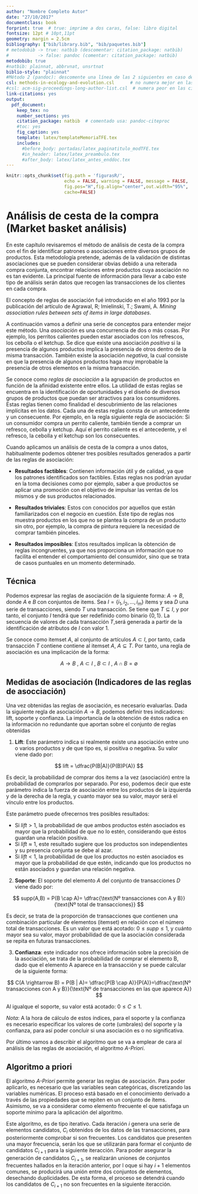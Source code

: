 ```yaml
---
author: "Nombre Completo Autor"
date: "27/10/2017"
documentclass: book
forprint: true  # true: imprime a dos caras, false: libro digital
fontsize: 12pt # 10pt,11pt
geometry: margin = 2.5cm 
bibliography: ["bib/library.bib", "bib/paquetes.bib"]
# metodobib -> true: natbib (descomentar: citation_package: natbib) 
#           -> false: pandoc (comentar: citation_package: natbib)
metodobib: true
#natbib: plainnat, abbrvnat, unsrtnat
biblio-style: "plainnat"
#Método 2 (pandoc): descomente una línea de las 2 siguientes en caso de usarlo
csl: methods-in-ecology-and-evolution.csl      # no numera mejor en las citas
#csl: acm-sig-proceedings-long-author-list.csl  # numera peor en las citas
link-citations: yes
output: 
  pdf_document:
    keep_tex: no
    number_sections: yes
    citation_package: natbib  # comentado usa: pandoc-citeproc
    #toc: yes
    fig_caption: yes
    template: latex/templateMemoriaTFE.tex
    includes:
      #before_body: portadas/latex_paginatitulo_modTFE.tex
      #in_header: latex/latex_preambulo.tex
      #after_body: latex/latex_antes_enddoc.tex
---
```


```r
knitr::opts_chunk$set(fig.path = 'figurasR/',
                      echo = FALSE, warning = FALSE, message = FALSE,
                      fig.pos="H",fig.align="center",out.width="95%",
                      cache=FALSE)

```

<!-- \setcounter{chapter}{2} -->

<!-- \setcounter{chapter}{2} escribir 2 para capítulo 3  -->

<!-- \pagenumbering{arabic} -->

```{=tex}
\ifdefined\ifprincipal
\else
\setlength{\parindent}{1em}
\pagestyle{fancy}
\setcounter{tocdepth}{4}
\tableofcontents
```
<!-- \nocite{*} -->

\fi

```{=tex}
\ifdefined\ifdoblecara
\fancyhead{}{}
\fancyhead[LE,RO]{\scriptsize\rightmark}
\fancyfoot[LO,RE]{\scriptsize\slshape \leftmark}
\fancyfoot[C]{}
\fancyfoot[LE,RO]{\footnotesize\thepage}
\else
\fancyhead{}{}
\fancyhead[RO]{\scriptsize\rightmark}
\fancyfoot[LO]{\scriptsize\slshape \leftmark}
\fancyfoot[C]{}
\fancyfoot[RO]{\footnotesize\thepage}
\fi
\renewcommand{\headrulewidth}{0.4pt}
\renewcommand{\footrulewidth}{0.4pt}
```

# Análisis de cesta de la compra (Market basket análisis)

En este capítulo revisaremos el método de análisis de cesta de la compra con el fin de identificar patrones o asociaciones entre diversos grupos de productos. Esta metodología pretende, además de la validación de distintas asociaciones que se pueden considerar obvias debido a una reiterada compra conjunta, encontrar relaciones entre productos cuya asociación no es tan evidente. La principal fuente de información para llevar a cabo este tipo de análisis serán datos que recogen las transacciones de los clientes en cada compra.

El concepto de reglas de asociación fué introducido en el año 1993 por la publicación del artículo de Agrawal, R; Imielinski, T.; Swami, A. *Mining association rules between sets of items in large databases*.

A continuación vamos a definir una serie de conceptos para entender mejor este método. Una *asociación* es una concurrencia de dos o más cosas. Por ejemplo, los perritos calientes pueden estar asociados con los refrescos, los cebolla o el ketchup. Se dice que existe una asociación *positiva* si la presencia de algunos productos implica la presencia de otros dentro de la misma transacción. También existe la asociación *negativa*, la cual consiste en que la presencia de algunos productos haga muy improbable la presencia de otros elementos en la misma transacción.

Se conoce como *reglas de asociación* a la agrupación de productos en función de la afinidad existente entre ellos. La utilidad de estas reglas se encuentra en la identificación de oportunidades y el diseño de diversos grupos de productos que puedan ser atractivos para los consumidores. Estas reglas tienen como finalidad el descubrimiento de las relaciones implícitas en los datos. Cada una de estas reglas consta de un antecedente y un consecuente. Por ejemplo, en la regla siguiente regla de asociación: Si un consumidor compra un perrito caliente, también tiende a comprar un refresco, cebolla y ketchup. Aquí el perrito caliente es el antecedente, y el refresco, la cebolla y el ketchup son los consecuentes.

Cuando aplicamos un análisis de cesta de la compra a unos datos, habitualmente podemos obtener tres posibles resultados generados a partir de las reglas de asociación:

-   **Resultados factibles**: Contienen información útil y de calidad, ya que los patrones identificados son factibles. Estas reglas nos podrían ayudar en la toma decisiones como por ejemplo, saber a que productos se aplicar una promoción con el objetivo de impulsar las ventas de los mismos y de sus productos relacionados.

-   **Resultados triviales**: Estos con conocidos por aquellos que están familiarizados con el negocio en cuestión. Este tipo de reglas nos muestra productos en los que no se plantea la compra de un producto sin otro, por ejemplo, la compra de pintura requiere la necesidad de comprar también pinceles.

-   **Resultados imposibles**: Estos resultados implican la obtención de reglas incongruentes, ya que nos proporciona un información que no facilita el entender el comportamiento del consumidor, sino que se trata de casos puntuales en un momento determinado.

## Técnica

Podemos expresar las reglas de asociación de la siguiente forma: $A \rightarrow B$, donde $A$ e $B$ con conjuntos de items. Sea $I=\{i_1,i_2,\dots,i_m \}$ ítems y sea $D$ una serie de transacciones, siendo $T$ una transacción. Se tiene que $T \subseteq I$, y por tanto, el conjunto $I$ tendrá que ser redefinido como binario $\{0,1\}$. La secuencia de valores de cada transacción $T$,será generada a partir de la identificación de atributos de $I$ con valor 1.

Se conoce como itemset $A$, al conjunto de artículos $A \subset I$, por tanto, cada transacción $T$ contiene contiene al itemset $A$, $A \subseteq T$. Por tanto, una regla de asociación es una implicación de la forma:

$$
A \rightarrow B  \text{ , } A \subset I \text{ , }   B \subset I \text{ , } A \cap B = \emptyset
$$

## Medidas de asociación (Indicadores de las reglas de asocciación)

Una vez obtenidas las reglas de asociación, es necesario evaluarlas. Dada la siguiente regla de asociación $A \rightarrow B$, podemos definir tres indicadores: lift, soporte y confianza. La importancia de la obtención de éstos radica en la información no redundante que aportan sobre el conjunto de reglas obtenidas

1.  **Lift**: Este parámetro indica si realmente existe una asociación entre uno o varios productos y de que tipo es, si positiva o negativa. Su valor viene dado por:

$$
lift = \dfrac{P(B|A)}{P(B)P(A)}
$$

Es decir, la probabilidad de comprar dos items a la vez (asociación) entre la probabilidad de comprarlos por separado. Por eso, podemos decir que este parámetro indica la fuerza de asociación entre los productos de la izquierda y de la derecha de la regla, y cuanto mayor sea su valor, mayor será el vínculo entre los productos.

Este parámetro puede ofrecernos tres posibles resultados:
  
  * Si $lift>1$, la probabilidad de que ambos productos estén asociados es mayor que la probabilidad de que no lo estén, considerando que éstos guardan una relación positiva.
  * Si $lift \approx 1$, este resultado sugiere que los productos son independientes y su presencia conjunta se debe al azar.
  * Si $lift<1$, la probabilidad de que los productos no estén asociados es mayor que la probabilidad de que estén, indicando que los productos no están asociados y guardan una relación negativa.



2. **Soporte**: El soporte del elemento $A$ del conjunto de transacciones $D$ viene dado por:

$$
supp(A,B) = P(B \cap A)= \dfrac{\text{Nº transacciones con A y B}}{\text{Nº total de transacciones}}
$$

Es decir, se trata de la proporción de transacciones que contienen una combinación particular de elementos (itemset) en relación con el número total de transacciones. Es un valor que está acotado: $0 \leq supp \leq 1$, y cuánto mayor sea su valor, mayor probabilidad de que la asociación considerada se repita en futuras transacciones.


3. **Confianza**: este indicador nos ofrece información sobre la precisión de la asociación, se trata de la probabilidad de comprar el elemento B, dado que el elemento A aparece en la transacción y se puede calcular de la siguiente forma:

$$
C(A \rightarrow B) = P(B | A)= \dfrac{P(B \cap A)}{P(A)}=\dfrac{\text{Nº transacciones con A y B}}{\text{Nº de transacciones en las que aparece A}}
$$


Al igualque el soporte, su valor está acotado: $0 \leq C \leq 1$.


*Nota*: A la hora de cálculo de estos índices, para el soporte y la confianza es necesario especificar los valores de corte (umbrales) del soporte y la confianza, para así poder concluir si una asociación es o no significativa. 


Por último vamos a describir el algoritmo que se va a emplear de cara al análisis de las reglas de asociación, el algoritmo *A-Priori*.


## Algoritmo a priori


El algoritmo *A-Priori* permite generar las reglas de asociación. Para poder aplicarlo, es necesario que las variables sean categóricas, discretizando las variables numéricas. El proceso está basado en el conocimiento derivado a través de las propiedades que se repiten en un conjunto de ítems. Asimismo, se va a considerar como elemento frecuente el que satisfaga un soporte mínimo para la aplicación del algoritmo.

Este algoritmo, es de tipo iterativo. Cada iteración *i* genera una serie de elementos candidatos, $C_i$ obtenidos de los datos de las transacciones, para posteriormente comprobar si son frecuentes. Los candidatos que presenten una mayor frecuencia, serán los que se utilizarán para formar el conjunto de candidatos $C_{i+1}$ para la siguiente iteracción. Para poder asegurar la generación de candidatos $C_{i+1}$, se realizarán uniones de conjuntos frecuentes hallados en la iteración anterior, por l oque si hay $i+1$ elementos comunes, se producirá una unión entre dos conjuntos de elementos, desechando duplicidades. De esta forma, el proceso se detendrá cuando los candidatos de $C_{i+1}$ no son frecuentes en la siguiente iteracción.









